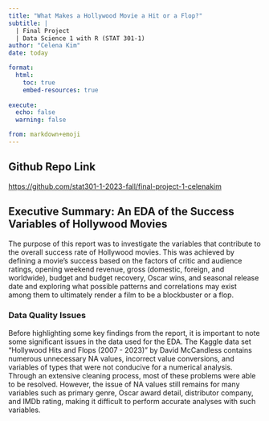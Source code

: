```yaml
---
title: "What Makes a Hollywood Movie a Hit or a Flop?"
subtitle: |
  | Final Project 
  | Data Science 1 with R (STAT 301-1)
author: "Celena Kim"
date: today

format:
  html:
    toc: true
    embed-resources: true
    
execute:
  echo: false
  warning: false

from: markdown+emoji 
---
```


::: {.callout-tip icon="false"}
## Github Repo Link

<https://github.com/stat301-1-2023-fall/final-project-1-celenakim>
:::

## Executive Summary: An EDA of the Success Variables of Hollywood Movies

The purpose of this report was to investigate the variables that contribute to the overall success rate of Hollywood movies. This was achieved by defining a movie’s success based on the factors of critic and audience ratings, opening weekend revenue, gross (domestic, foreign, and worldwide), budget and budget recovery, Oscar wins, and seasonal release date and exploring what possible patterns and correlations may exist among them to ultimately render a film to be a blockbuster or a flop.

### Data Quality Issues

Before highlighting some key findings from the report, it is important to note some significant issues in the data used for the EDA. The Kaggle data set “Hollywood Hits and Flops (2007 - 2023)” by David McCandless contains numerous unnecessary NA values, incorrect value conversions, and variables of types that were not conducive for a numerical analysis. Through an extensive cleaning process, most of these problems were able to be resolved. However, the issue of NA values still remains for many variables such as primary genre, Oscar award detail, distributor company, and IMDb rating, making it difficult to perform accurate analyses with such variables.

